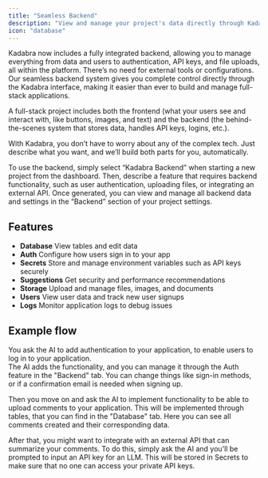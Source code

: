 ```yaml
---
title: "Seamless Backend"
description: "View and manage your project's data directly through Kadabra"
icon: "database"
---
```


Kadabra now includes a fully integrated backend, allowing you to manage everything from data and users to authentication, API keys, and file uploads, all within the platform.
There’s no need for external tools or configurations. Our seamless backend system gives you complete control directly through the Kadabra interface, making it easier than ever to build and manage full-stack applications.

<Note>
A full-stack project includes both the frontend (what your users see and interact with, like buttons, images, and text) and the backend (the behind-the-scenes system that stores data, handles API keys, logins, etc.).

With Kadabra, you don’t have to worry about any of the complex tech. Just describe what you want, and we’ll build both parts for you, automatically.

</Note>
To use the backend, simply select “Kadabra Backend” when starting a new project from the dashboard. Then, describe a feature that requires backend functionality, such as user authentication, uploading files, or integrating an external API. 
Once generated, you can view and manage all backend data and settings in the “Backend” section of your project settings.

## Features

- **Database** View tables and edit data
- **Auth** Configure how users sign in to your app
- **Secrets** Store and manage environment variables such as API keys securely
- **Suggestions** Get security and performance recommendations
- **Storage** Upload and manage files, images, and documents
- **Users** View user data and track new user signups
- **Logs** Monitor application logs to debug issues

## Example flow

You ask the AI to add authentication to your application, to enable users to log in to your application.  
The AI adds the functionality, and you can manage it through the Auth feature in the "Backend" tab.
You can change things like sign-in methods, or if a confirmation email is needed when signing up.

Then you move on and ask the AI to implement functionality to be able to upload comments to your application.
This will be implemented through tables, that you can find in the "Database" tab.
Here you can see all comments created and their corresponding data.

After that, you might want to integrate with an external API that can summarize your comments. To do this, simply ask the AI and you'll be prompted to input an API key for an LLM.
This will be stored in Secrets to make sure that no one can access your private API keys.
